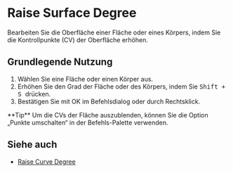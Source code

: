 
# Raise Surface Degree

<Reference shortcut="Shift + S" command="Raise Degree" button="" />

Bearbeiten Sie die Oberfläche einer Fläche oder eines Körpers, indem Sie die Kontrollpunkte (CV) der Oberfläche erhöhen.

## Grundlegende Nutzung

1. Wählen Sie eine Fläche oder einen Körper aus.
2. Erhöhen Sie den Grad der Fläche oder des Körpers, indem Sie <kbd> Shift + S </kbd> drücken.
3. Bestätigen Sie mit OK im Befehlsdialog oder durch Rechtsklick.

<VideoPlayer fileName="raise-surface-degree"/>

<Callout type="info" emoji="💡">
    **Tip**
    Um die CVs der Fläche auszublenden, können Sie die Option „Punkte umschalten“ in der Befehls-Palette verwenden.
<VideoPlayer fileName="raise-surface-degree-hidepoints"/>
</Callout>

## Siehe auch
- [Raise Curve Degree](raise-curve-degree)
